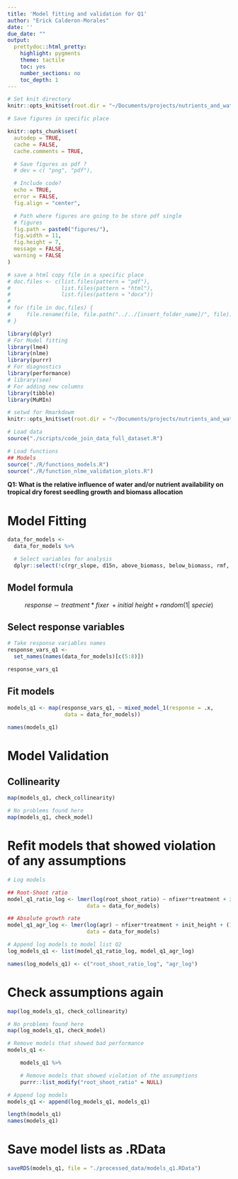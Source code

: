 ```yaml
---
title: 'Model fitting and validation for Q1'
author: "Erick Calderon-Morales"
date: ''
due_date: ""
output:
  prettydoc::html_pretty:
    highlight: pygments
    theme: tactile
    toc: yes
    number_sections: no
    toc_depth: 1
---
```


```r
# Set knit directory
knitr::opts_knit$set(root.dir = "~/Documents/projects/nutrients_and_water_effects_2022/stats/")
```


```r

# Save figures in specific place

knitr::opts_chunk$set(
  autodep = TRUE,
  cache = FALSE,
  cache.comments = TRUE,

  # Save figures as pdf ?
  # dev = c( "png", "pdf"),

  # Include code?
  echo = TRUE,
  error = FALSE,
  fig.align = "center",

  # Path where figures are going to be store pdf single
  # figures
  fig.path = paste0("figures/"),
  fig.width = 11,
  fig.height = 7,
  message = FALSE,
  warning = FALSE
)
```

```r
# save a html copy file in a specific place
# doc.files <- c(list.files(pattern = "pdf"),
#                list.files(pattern = "html"),
#                list.files(pattern = "docx"))
#
# for (file in doc.files) {
#     file.rename(file, file.path("../../[insert_folder_name]/", file))
# }
```


```r
library(dplyr)
# For Model fitting
library(lme4)
library(nlme)
library(purrr)
# For diagnostics
library(performance)
# library(see)
# For adding new columns
library(tibble)
library(MuMIn)
```

```r
# setwd for Rmarkdowm
knitr::opts_knit$set(root.dir = "~/Documents/projects/nutrients_and_water_effects_2022/stats/")
```


```r
# Load data
source("./scripts/code_join_data_full_dataset.R")
```


```r
# Load functions
## Models
source("./R/functions_models.R")
source("./R/function_nlme_validation_plots.R")
```


__Q1: What is the relative influence of water and/or nutrient availability on
tropical dry forest seedling growth and biomass allocation__

# Model Fitting

```r
data_for_models <-
  data_for_models %>%

  # Select variables for analysis
  dplyr::select(!c(rgr_slope, d15n, above_biomass, below_biomass, rmf, smf, lmf))
```

## Model formula

$$response\sim treatment*fixer\ + initial\ height + random( 1|\ specie)$$

## Select response variables

```r
# Take response variables names
response_vars_q1 <-
  set_names(names(data_for_models)[c(5:8)])

response_vars_q1
```


## Fit models

```r
models_q1 <- map(response_vars_q1, ~ mixed_model_1(response = .x,
                  data = data_for_models))

names(models_q1)
```


# Model Validation

## Collinearity

```r
map(models_q1, check_collinearity)
```


```r
# No problems found here
map(models_q1, check_model)
```


# Refit models that showed violation of any assumptions

```r
# Log models

## Root-Shoot ratio
model_q1_ratio_log <- lmer(log(root_shoot_ratio) ~ nfixer*treatment + init_height + (1|spcode),
                         data = data_for_models)

## Absolute growth rate
model_q1_agr_log <- lmer(log(agr) ~ nfixer*treatment + init_height + (1|spcode),
                         data = data_for_models)
```


```r
# Append log models to model list Q2
log_models_q1 <- list(model_q1_ratio_log, model_q1_agr_log)

names(log_models_q1) <- c("root_shoot_ratio_log", "agr_log")
```


# Check assumptions again

```r
map(log_models_q1, check_collinearity)
```



```r
# No problems found here
map(log_models_q1, check_model)
```

```r
# Remove models that showed bad performance
models_q1 <-

    models_q1 %>%

    # Remove models that showed violation of the assumptions
    purrr::list_modify("root_shoot_ratio" = NULL)

```


```r
# Append log models
models_q1 <- append(log_models_q1, models_q1)

length(models_q1)
names(models_q1)
```


# Save model lists as .RData

```r
saveRDS(models_q1, file = "./processed_data/models_q1.RData")
```